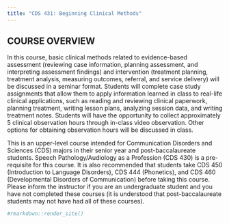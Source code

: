 ```yaml
---
title: "CDS 431: Beginning Clinical Methods"
---
```


## **COURSE OVERVIEW**

In this course, basic clinical methods related to evidence-based assessment (reviewing case information, planning assessment, and interpreting assessment findings) and intervention (treatment planning, treatment analysis, measuring outcomes, referral, and service delivery) will be discussed in a seminar format.  Students will complete case study assignments that allow them to apply information learned in class to real-life clinical applications, such as reading and reviewing clinical paperwork, planning treatment, writing lesson plans, analyzing session data, and writing treatment notes.  Students will have the opportunity to collect approximately 5 clinical observation hours through in-class video observation. Other options for obtaining observation hours will be discussed in class.

This is an upper-level course intended for Communication Disorders and Sciences (CDS) majors in their senior year and post-baccalaureate students.  Speech Pathology/Audiology as a Profession (CDS 430) is a pre-requisite for this course.  It is also recommended that students take CDS 450 (Introduction to Language Disorders), CDS 444 (Phonetics), and CDS 460 (Developmental Disorders of Communication) before taking this course.  Please inform the instructor if you are an undergraduate student and you have not completed these courses (it is understood that post-baccalaureate students may not have had all of these courses).  


```r
#rmarkdown::render_site()
```